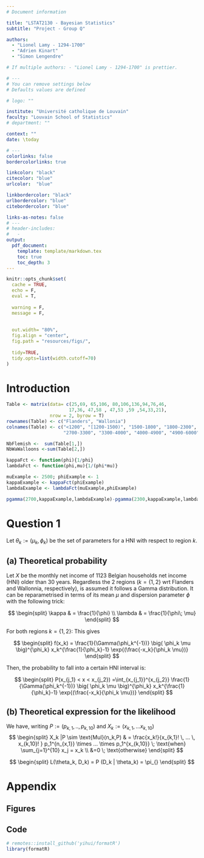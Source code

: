 ```yaml
---
# Document information

title: "LSTAT2130 - Bayesian Statistics"
subtitle: "Project - Group Q"

authors:
  - "Lionel Lamy - 1294-1700"
  - "Adrien Kinart"
  - "Simon Lengendre"

# If multiple authors: - "Lionel Lamy - 1294-1700" is prettier.

# ---
# You can remove settings below
# Defaults values are defined

# logo: ""

institute: "Université catholique de Louvain"
faculty: "Louvain School of Statistics"
# department: ""

context: ""
date: \today

# ---
colorlinks: false
bordercolorlinks: true

linkcolor: "black"
citecolor: "blue"
urlcolor:  "blue"

linkbordercolor: "black"
urlbordercolor: "blue"
citebordercolor: "blue"

links-as-notes: false
# ---
# header-includes: 
#   -
output:
  pdf_document:
    template: template/markdown.tex
    toc: true
    toc_depth: 3
---
```


```r
knitr::opts_chunk$set(
  cache = TRUE,
  echo = F,
  eval = T,	
  	
  warning = F,	
  message = F,
  
  	
  out.width= "80%",
  fig.align = "center",	
  fig.path = "resources/figs/",
  
  tidy=TRUE,
  tidy.opts=list(width.cutoff=70)
)	
```

# Introduction

```r
Table <- matrix(data= c(25,69, 65,106, 80,106,136,94,76,46,
                       17,36, 47,58 , 47,53 ,59 ,54,33,21),
                nrow = 2, byrow = T)
rownames(Table) <- c("Flanders", "Wallonia") 
colnames(Table) <- c("<1200", "[1200-1500)", "1500-1800", "1800-2300", "2300-2700",
                     "2700-3300", "3300-4000", "4000-4900", "4900-6000", ">6000")

NbFlemish <-  sum(Table[1,])
NbWaWalloons <-sum(Table[2,])  
```




```r
kappaFct <- function(phi){1/phi}
lambdaFct <- function(phi,mu){1/(phi*mu)}
```



```r
muExample <- 2500; phiExample <- 1
kappaExample <- kappaFct(phiExample)
lambdaExample <- lambdaFct(muExample,phiExample)

pgamma(2700,kappaExample,lambdaExample)-pgamma(2300,kappaExample,lambdaExample)
```

# Question 1
Let $\theta_k:= (\mu_k, \phi_k)$ be the set of parameters for a HNI with respect to region $k$.

## (a) Theoretical probability

Let $X$ be the monthly net income of 1123 Belgian households net income (HNI) older than 30 years. Regardless the 2 regions ($k=\{1,2\}$ wrt Flanders and Wallonnia, respectively), is assumed it follows a Gamma distribution. It can be reparametrised in terms of its mean $\mu$ and dispersion parameter $\phi$ with the following trick: 


$$
\begin{split}
\kappa & = \frac{1}{\phi} \\
\lambda & = \frac{1}{\phi\; \mu}
\end{split}
$$


For both regions $k=\{1,2\}$: This gives


$$
\begin{split}
f(x_k) = \frac{1}{\Gamma(\phi_k^{-1})} \big( \phi_k \mu \big)^{\phi_k} x_k^{\frac{1}{\phi_k}-1} \exp{(\frac{-x_k}{\phi_k \mu})}
\end{split}
$$


Then, the probability to fall into a certain HNI interval is: 

$$
\begin{split}
P(x_{j_1} < x < x_{j_2}) =\int_{x_{j_1}}^{x_{j_2}} \frac{1}{\Gamma(\phi_k^{-1})} \big( \phi_k \mu \big)^{\phi_k} x_k^{\frac{1}{\phi_k}-1} \exp{(\frac{-x_k}{\phi_k \mu})}
\end{split}
$$



## (b) Theoretical expression for the likelihood

We have, writing $P:=(p_{k,1},..,p_{k,10})$ and $X_k:= (x_{k,1},... x_{k,10})$
$$
\begin{split}
X_k |P  \sim \text{Mul}(n_k,P)  & = \frac{x_k!}{x_{k,1}! \, ... \, x_{k,10}! } p_1^{n_{x,1}} \times ... \times p_1^{x_{k,10}} \; \text{when} \sum_{j=1}^{10} x_j = x_k \\
&=0 \; \text{otherwise}
\end{split}
$$

$$
\begin{split}
L(\theta_k, D_k) = P (D_k | \theta_k) = \pi_{}
\end{split}
$$
<!------>
\appendix

# Appendix{#appendix}
## Figures{#figures}
## Code{#code}

\bigskip
\begin{mdframed}[style=thicc, frametitle=Note, frametitlebackgroundcolor=black!30]
  For reproducibility purposes, the complete R project containing the source code and the results is available on https://github.com/.
\end{mdframed}


```r
# remotes::install_github('yihui/formatR')
library(formatR)
```

```r
```
